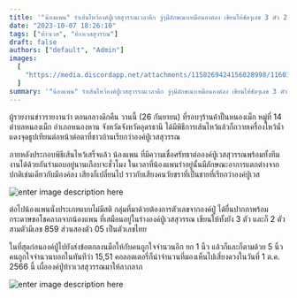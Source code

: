 ```yaml
---
title: '"น้องแพน" รำเส้นไหว้องค์ปู่เวสสุวรรณเวลาดึก จู่ๆมีลักษณะเหมือนองค์ลง เขียนให้ชัดๆเลข 3 ตัว 2 ตัว ยกนิ้วให้อีกย้ำๆ'
date: "2023-10-07 18:26:10"
tags: ["ท้าวเวส", "ท้าวเวสสุวรรณ"]
draft: false
authors: ["default", "Admin"]
images:
  [
    "https://media.discordapp.net/attachments/1158269424156028998/1160193046386835496/3.jpg?ex=654f7479&is=653cff79&hm=d3aa917c561f1e6a8123a26df286e2854e57e3e093dc0fcfe220a81ef0936c97&=&width=1210&height=681",
  ]
summary: '"น้องแพน" รำเส้นไหว้องค์ปู่เวสสุวรรณเวลาดึก จู่ๆมีลักษณะเหมือนองค์ลง เขียนให้ชัดๆเลข 3 ตัว 2 ตัว ยกนิ้วให้อีกย้ำๆ'
---
```


ผู้รายงานข่าวรายงานว่า ตอนกลางดึกคืน วานนี้ (26 กันยายน) ที่รอบๆร้านค้าปั้นหนองเม็ก หมู่ที่ 14 ตำบลหนองเม็ก อำเภอหนองหาน จังหวัดจังหวัดอุดรธานี ได้มีพิธีการเส้นไหว้แล้วก็ถวายเครื่องไหว้น้ำแดงจุดธูปเทียนต่อหน้าต่อตาที่ชาวบ้านเรียกว่าองค์ปู่เวสสุวรรณ

ภายหลังประกอบพิธีเส้นไหว้เสร็จแล้ว น้องแพน ที่มีความเชื่อศรัทธาต่อองค์ปู่เวสสุวรรณพร้อมทั้งทีมงานได้ด้วยกันรำมอบอยู่นานเกือบจะชั่วโมง ในเวลาที่น้องแพนรำอยู่นั้นมีลักษณะอาการแตกต่างจากปกติเช่นเดียวกับมีองค์ลง เสียงก็เปลี่ยนไป ราวกับเสียงคนวัยชราที่เป็นชายที่เรียกว่าองค์ปู่เวส

![enter image description here](https://media.discordapp.net/attachments/1158269424156028998/1160193046089052232/2.jpg?ex=654f7479&is=653cff79&hm=fd5c62348dfe3256fa838c1eb9169c7fd0ec053ca1ead70a2e24cabd1fcccac1&=&width=1210&height=681)

ต่อไปน้องแพนนั่งประเภทแบบไม่มีสติ กลุ่มที่มาด้วยต้องการตัวเลขจากองค์ปู่ ได้ยื่นปากกาพร้อมกระดาษขอโชคลาภจากน้องแพน ที่เสมือนอยู่ในร่างองค์ปู่เวสสุวรรณ เขียนให้ทั้งยัง 3 ตัว และก็ 2 ตัว สามตัวมีเลข 859 ส่วนสองตัว 05 เป็นตัวเลขไทย

ในที่สุดก่อนองค์ปู่ไปยังส่งข้อตกลงนมือให้กับคนถูกใจจำนวนอีก ยก 1 นิ้ว แล้วก็และก็ตามด้วย 5 นิ้ว คนถูกใจจำนวนบอกในทันทีว่า 15,51 คอลอตเตอรี่ก็นำจำนวนที่มองเห็นไปเสี่ยงดวงในวันที่ 1 ต.ค. 2566 นี้ เผื่อองค์ปู่ท้าวเวสสุวรรณมาให้ลาภลาภ

![enter image description here](https://media.discordapp.net/attachments/1158269424156028998/1160193045854158909/f5bdf5578d1723d5.jpg?ex=654f7479&is=653cff79&hm=f549ce9a3aa763cb8c4432cf1785238cd8124c31ee60e41a9a0a022428633937&=&width=1210&height=681)
